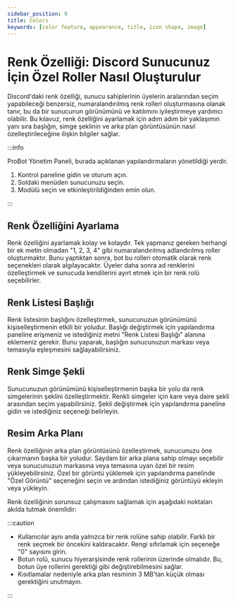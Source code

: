 ```yaml
---
sidebar_position: 9
title: Colors
keywords: [color feature, appearance, title, icon shape, image] 
---
```


# Renk Özelliği: Discord Sunucunuz İçin Özel Roller Nasıl Oluşturulur

Discord'daki renk özelliği, sunucu sahiplerinin üyelerin aralarından seçim yapabileceği benzersiz, numaralandırılmış renk rolleri oluşturmasına olanak tanır, bu da bir sunucunun görünümünü ve katılımını iyileştirmeye yardımcı olabilir. Bu kılavuz, renk özelliğini ayarlamak için adım adım bir yaklaşımın yanı sıra başlığın, simge şeklinin ve arka plan görüntüsünün nasıl özelleştirileceğine ilişkin bilgiler sağlar.

:::info

ProBot Yönetim Paneli, burada açıklanan yapılandırmaların yönetildiği yerdir.

1. Kontrol paneline gidin ve oturum açın.
2. Soldaki menüden sunucunuzu seçin.
3. Modülü seçin ve etkinleştirildiğinden emin olun.

:::

## Renk Özelliğini Ayarlama

Renk özelliğini ayarlamak kolay ve kolaydır. Tek yapmanız gereken herhangi bir ek metin olmadan "1, 2, 3, 4" gibi numaralandırılmış adlandırılmış roller oluşturmaktır. Bunu yaptıktan sonra, bot bu rolleri otomatik olarak renk seçenekleri olarak algılayacaktır. Üyeler daha sonra ad renklerini özelleştirmek ve sunucuda kendilerini ayırt etmek için bir renk rolü seçebilirler.

## Renk Listesi Başlığı

Renk listesinin başlığını özelleştirmek, sunucunuzun görünümünü kişiselleştirmenin etkili bir yoludur. Başlığı değiştirmek için yapılandırma paneline erişmeniz ve istediğiniz metni "Renk Listesi Başlığı" alanına eklemeniz gerekir. Bunu yaparak, başlığın sunucunuzun markası veya temasıyla eşleşmesini sağlayabilirsiniz.

## Renk Simge Şekli

Sunucunuzun görünümünü kişiselleştirmenin başka bir yolu da renk simgelerinin şeklini özelleştirmektir. Renkli simgeler için kare veya daire şekli arasından seçim yapabilirsiniz. Şekli değiştirmek için yapılandırma paneline gidin ve istediğiniz seçeneği belirleyin.

## Resim Arka Planı

Renk özelliğinin arka plan görüntüsünü özelleştirmek, sunucunuzu öne çıkarmanın başka bir yoludur. Saydam bir arka plana sahip olmayı seçebilir veya sunucunuzun markasına veya temasına uyan özel bir resim yükleyebilirsiniz. Özel bir görüntü yüklemek için yapılandırma panelinde "Özel Görüntü" seçeneğini seçin ve ardından istediğiniz görüntüyü ekleyin veya yükleyin.

Renk özelliğinin sorunsuz çalışmasını sağlamak için aşağıdaki noktaları akılda tutmak önemlidir:

:::caution

- Kullanıcılar aynı anda yalnızca bir renk rolüne sahip olabilir. Farklı bir renk seçmek bir öncekini kaldıracaktır. Rengi sıfırlamak için seçeneğe "0" sayısını girin.
- Botun rolü, sunucu hiyerarşisinde renk rollerinin üzerinde olmalıdır. Bu, botun üye rollerini gerektiği gibi değiştirebilmesini sağlar.
- Kısıtlamalar nedeniyle arka plan resminin 3 MB'tan küçük olması gerektiğini unutmayın.

:::
